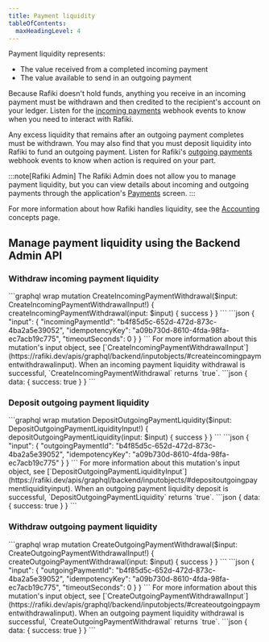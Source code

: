 ```yaml
---
title: Payment liquidity
tableOfContents:
  maxHeadingLevel: 4
---
```



Payment liquidity represents:

- The value received from a completed incoming payment
- The value available to send in an outgoing payment

Because Rafiki doesn't hold funds, anything you receive in an incoming payment must be withdrawn and then credited to the recipient's account on your ledger. Listen for the [incoming payments](/integration/requirements/webhook-events#incoming-payments) webhook events to know when you need to interact with Rafiki.

Any excess liquidity that remains after an outgoing payment completes must be withdrawn. You may also find that you must deposit liquidity into Rafiki to fund an outgoing payment. Listen for Rafiki's [outgoing payments](/integration/requirements/webhook-events#outgoing-payments) webhook events to know when action is required on your part.

:::note[Rafiki Admin]
The Rafiki Admin does not allow you to manage payment liquidity, but you can view details about incoming and outgoing payments through the application's [Payments](/admin/admin-user-guide#payments) screen.
:::

For more information about how Rafiki handles liquidity, see the [Accounting](/overview/concepts/accounting) concepts page.

## Manage payment liquidity using the Backend Admin API

<IdempotencyNote />

### Withdraw incoming payment liquidity

<Tabs>
  <TabItem label="Operation">
  ```graphql wrap
  mutation CreateIncomingPaymentWithdrawal($input: CreateIncomingPaymentWithdrawalInput!) {
  createIncomingPaymentWithdrawal(input: $input) {
    success
    }
  }
  ```
  </TabItem>
  <TabItem label="Variables">
  ```json
  {
  "input": {
    "incomingPaymentId": "b4f85d5c-652d-472d-873c-4ba2a5e39052",
    "idempotencyKey": "a09b730d-8610-4fda-98fa-ec7acb19c775",
    "timeoutSeconds": 0
    }
  }
  ```
  For more information about this mutation's input object, see [`CreateIncomingPaymentWithdrawalInput`](https://rafiki.dev/apis/graphql/backend/inputobjects/#createincomingpaymentwithdrawalinput).
  </TabItem>
  <TabItem label="Response">
  When an incoming payment liquidity withdrawal is successful, `CreateIncomingPaymentWithdrawal` returns `true`.
  ```json
  {
    data: {
      success: true
    }
  }
  ```
  </TabItem>
</Tabs>

### Deposit outgoing payment liquidity

<Tabs>
  <TabItem label="Operation">
  ```graphql wrap
  mutation DepositOutgoingPaymentLiquidity($input: DepositOutgoingPaymentLiquidityInput!) {
  depositOutgoingPaymentLiquidity(input: $input) {
    success
    }
  }
  ```
  </TabItem>
  <TabItem label="Variables">
  ```json
  {
  "input": {
    "outgoingPaymentId": "b4f85d5c-652d-472d-873c-4ba2a5e39052",
    "idempotencyKey": "a09b730d-8610-4fda-98fa-ec7acb19c775"
    }
  }
  ```
  For more information about this mutation's input object, see [`DepositOutgoingPaymentLiquidityInput`](https://rafiki.dev/apis/graphql/backend/inputobjects/#depositoutgoingpaymentliquidityinput).
  </TabItem>
  <TabItem label="Response">
  When an outgoing payment liquidity deposit is successful, `DepositOutgoingPaymentLiquidity` returns `true`.
  ```json
  {
    data: {
      success: true
    }
  }
  ```
  </TabItem>
</Tabs>

### Withdraw outgoing payment liquidity

<Tabs>
  <TabItem label="Operation">
  ```graphql wrap
  mutation CreateOutgoingPaymentWithdrawal($input: CreateOutgoingPaymentWithdrawalInput!) {
  createOutgoingPaymentWithdrawal(input: $input) {
    success
    }
  }
  ```
  </TabItem>
  <TabItem label="Variables">
  ```json
  {
  "input": {
    "outgoingPaymentId": "b4f85d5c-652d-472d-873c-4ba2a5e39052",
    "idempotencyKey": "a09b730d-8610-4fda-98fa-ec7acb19c775",
    "timeoutSeconds": 0
    }
  }
  ```
  For more information about this mutation's input object, see [`CreateOutgoingPaymentWithdrawalInput`](https://rafiki.dev/apis/graphql/backend/inputobjects/#createoutgoingpaymentwithdrawalinput).
  </TabItem>
  <TabItem label="Response">
  When an outgoing payment liquidity withdrawal is successful, `CreateOutgoingPaymentWithdrawal` returns `true`.
  ```json
  {
    data: {
      success: true
    }
  }
  ```
  </TabItem>
</Tabs>
